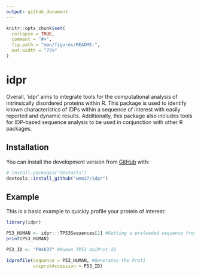```yaml
---
output: github_document
---
```


<!-- README.md is generated from README.Rmd. Please edit that file -->

```r
knitr::opts_chunk$set(
  collapse = TRUE,
  comment = "#>",
  fig.path = "man/figures/README-",
  out.width = "75%"
)
```

# idpr


Overall, ‘idpr’ aims to integrate tools for the computational analysis of 
intrinsically disordered proteins within R. This package is used to identify 
known characteristics of IDPs within a sequence of interest with easily 
reported and dynamic results. Additionally, this package also includes tools
for IDP-based sequence analysis to be used in conjunction with other R 
packages.

## Installation

You can install the development version from [GitHub](https://github.com/) with:

``` r
# install.packages("devtools")
devtools::install_github("wmm27/idpr")
```

## Example
This is a basic example to quickly profile your protein of interest:

```r
library(idpr)

P53_HUMAN <- idpr:::TP53Sequences[2] #Getting a preloaded sequence from idpr
print(P53_HUMAN)

P53_ID <- "P04637" #Human TP53 UniProt ID

idprofile(sequence = P53_HUMAN, #Generates the Profi
          uniprotAccession = P53_ID)
```


